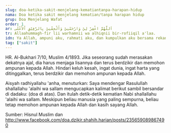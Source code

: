 ```yaml
---
slug: doa-ketika-sakit-menjelang-kematiantanpa-harapan-hidup
nama: Doa ketika sakit menjelang kematian/tanpa harapan hidup
grup: Doa Menjelang Wafat
order: 1
ar: اَللَّهُمَّ اغْفِرْ لِيْ وَارْحَمْنِيْ وَأَلْحِقْنِيْ بِالرَّفِيْقِ اْلأَعْلَى
tr: Allaahummagh-fir lii warhamnii wa alhiqnii bir-rofiiqil a'laa.
idn: Ya Allah, ampuni aku, rahmati aku, dan kumpulkan aku bersama rekan-rekan yang berada di atas (malaikat).
tag: ["sakit"]
---
```


HR. Al-Bukhari 7/10, Muslim 4/1893.
Jika seseorang sudah merasakan dekatnya ajal, dia harus menjaga lisannya dan terus berdzikir dan memohon ampunan kepada Allah. Hindari keluh kesah, ingat dunia, ingat harta yang ditinggalkan, terus berdzikir dan memohon ampunan kepada Allah.

Aisyah radhiyallahu 'anha, menuturkan: Saya mendengar Rasulullah shallallahu 'alaihi wa sallam mengucapkan kalimat berikut sambil bersandar di dadaku: (doa di atas). Dan itulah detik-detik kematian Nabi shallallahu 'alaihi wa sallam. Meskipun beliau manusia yang paling sempurna, beliau tetap memohon ampunan kepada Allah dan kasih sayang Allah.


Sumber: Hisnul Muslim dan http://www.facebook.com/doa.dzikir.shahih.harian/posts/235659089867490
